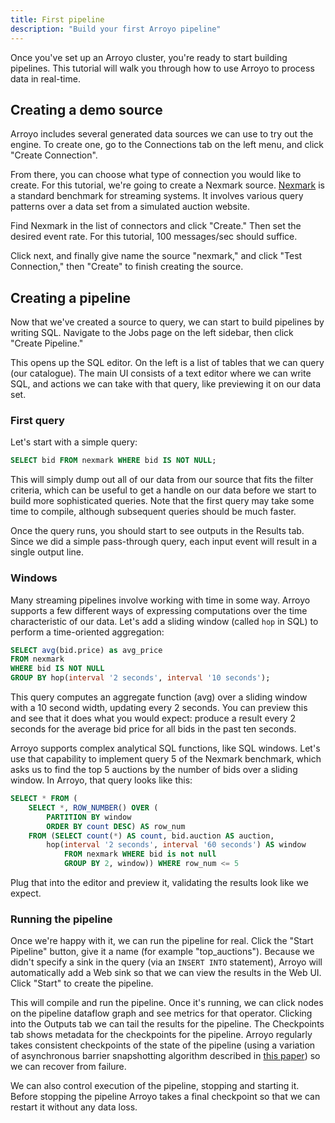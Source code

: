 ```yaml
---
title: First pipeline
description: "Build your first Arroyo pipeline"
---
```


Once you've set up an Arroyo cluster, you're ready to start building pipelines. This tutorial will walk you through how
to use Arroyo to process data in real-time.

## Creating a demo source

Arroyo includes several generated data sources we can use to try out the engine. To create one, go to the Connections
tab on the left menu, and click "Create Connection".

From there, you can choose what type of connection you would like to create. For this tutorial, we're going to create a
Nexmark source. [Nexmark](https://datalab.cs.pdx.edu/niagara/NEXMark/) is a standard benchmark for streaming systems.
It involves various query patterns over a data set from a simulated auction website.

Find Nexmark in the list of connectors and click "Create." Then set the desired
event rate. For this tutorial, 100 messages/sec should suffice.

Click next, and finally give name the source "nexmark," and click "Test
Connection," then "Create" to finish creating the source.

## Creating a pipeline

Now that we've created a source to query, we can start to build pipelines by writing SQL. Navigate to the Jobs page
on the left sidebar, then click "Create Pipeline."

This opens up the SQL editor. On the left is a list of tables that we can query (our catalogue). The main UI consists
of a text editor where we can write SQL, and actions we can take with that query, like previewing it on our data set.

### First query

Let's start with a simple query:

```sql
SELECT bid FROM nexmark WHERE bid IS NOT NULL;
```

This will simply dump out all of our data from our source that fits the filter criteria, which can be useful to get
a handle on our data before we start to build more sophisticated queries. Note that the first query may take some time
to compile, although subsequent queries should be much faster.

Once the query runs, you should start to see outputs in the Results tab. Since we did a simple pass-through query,
each input event will result in a single output line.

### Windows

Many streaming pipelines involve working with time in some way. Arroyo supports
a few different ways of expressing computations over the time characteristic of
our data. Let's add a sliding window (called `hop` in SQL) to perform a
time-oriented aggregation:

```sql
SELECT avg(bid.price) as avg_price
FROM nexmark
WHERE bid IS NOT NULL
GROUP BY hop(interval '2 seconds', interval '10 seconds');
```

This query computes an aggregate function (avg) over a sliding window with a 10 second width, updating every 2
seconds. You can preview this and see that it does what you would expect: produce a result every 2 seconds for
the average bid price for all bids in the past ten seconds.

Arroyo supports complex analytical SQL functions, like SQL windows. Let's use that capability to implement query 5
of the Nexmark benchmark, which asks us to find the top 5 auctions by the number of bids over a sliding window. In
Arroyo, that query looks like this:

```sql
SELECT * FROM (
    SELECT *, ROW_NUMBER() OVER (
        PARTITION BY window
        ORDER BY count DESC) AS row_num
    FROM (SELECT count(*) AS count, bid.auction AS auction,
        hop(interval '2 seconds', interval '60 seconds') AS window
            FROM nexmark WHERE bid is not null
            GROUP BY 2, window)) WHERE row_num <= 5
```

Plug that into the editor and preview it, validating the results look like we expect.

### Running the pipeline

Once we're happy with it, we can run the pipeline for real. Click the "Start Pipeline" button, give it a name
(for example "top_auctions"). Because we didn't specify a sink in the query (via an `INSERT INTO` statement),
Arroyo will automatically add a Web sink so that we can view the results in the Web UI. Click "Start" to create
the pipeline.

This will compile and run the pipeline. Once it's running, we can click nodes on the pipeline dataflow graph and
see metrics for that operator. Clicking into the Outputs tab we can tail the results for the pipeline. The Checkpoints
tab shows metadata for the checkpoints for the pipeline. Arroyo regularly takes consistent checkpoints of the state
of the pipeline (using a variation of asynchronous barrier snapshotting algorithm described in
[this paper](https://arxiv.org/abs/1506.08603)) so we can recover from failure.

We can also control execution of the pipeline, stopping and starting it. Before stopping the pipeline Arroyo takes
a final checkpoint so that we can restart it without any data loss.
